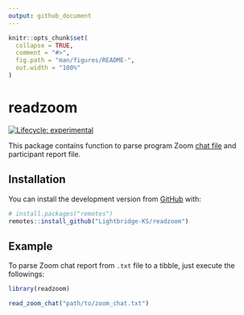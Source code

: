 ```yaml
---
output: github_document
---
```


<!-- README.md is generated from README.Rmd. Please edit that file -->

```r
knitr::opts_chunk$set(
  collapse = TRUE,
  comment = "#>",
  fig.path = "man/figures/README-",
  out.width = "100%"
)
```

# readzoom

<!-- badges: start -->
[![Lifecycle: experimental](https://img.shields.io/badge/lifecycle-experimental-orange.svg)](https://lifecycle.r-lib.org/articles/stages.html#experimental)
<!-- badges: end -->

This package contains function to parse program Zoom [chat file](https://support.zoom.us/hc/en-us/articles/115004792763-Saving-in-meeting-chat) and participant report file.

## Installation

You can install the development version from [GitHub](https://github.com/) with:


``` r
# install.packages("remotes")
remotes::install_github("Lightbridge-KS/readzoom")
```

## Example

To parse Zoom chat report from `.txt` file to a tibble, just execute the followings:

```r
library(readzoom)

read_zoom_chat("path/to/zoom_chat.txt")
```

